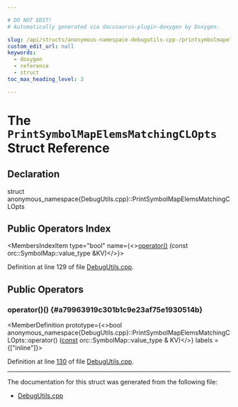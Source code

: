 ```yaml
---

# DO NOT EDIT!
# Automatically generated via docusaurus-plugin-doxygen by Doxygen.

slug: /api/structs/anonymous-namespace-debugutils-cpp-/printsymbolmapelemsmatchingclopts
custom_edit_url: null
keywords:
  - doxygen
  - reference
  - struct
toc_max_heading_level: 3

---
```





# The `PrintSymbolMapElemsMatchingCLOpts` Struct Reference

<DoxygenPage pluginConfig={pluginConfig}>



## Declaration

<CodeBlock>struct anonymous_namespace{DebugUtils.cpp}::PrintSymbolMapElemsMatchingCLOpts</CodeBlock>

## Public Operators Index

<MembersIndex>

<MembersIndexItem
  type="bool"
  name={<><a href="#a79963919c301b1c9e23af75e1930514b">operator()</a> (const orc::SymbolMap::value&#95;type &amp;KV)</>}>
</MembersIndexItem>

</MembersIndex>


Definition at line 129 of file <a href="/docs/api/files/lib/lib/executionengine/lib/executionengine/orc/debugutils-cpp">DebugUtils.cpp</a>.

<SectionDefinition>

## Public Operators

### operator()() {#a79963919c301b1c9e23af75e1930514b}

<MemberDefinition
  prototype={<>bool anonymous&#95;namespace&#123;DebugUtils.cpp&#125;::PrintSymbolMapElemsMatchingCLOpts::operator() (<a href="/docs/api/files/lib/lib/target/lib/target/aarch64/aarch64promoteconstant-cpp/#a90f8350fecae261c25be85d38b451bff">const</a> orc::SymbolMap::value&#95;type &amp; KV)</>}
  labels = {["inline"]}>

Definition at line <a href="/docs/api/files/lib/lib/executionengine/lib/executionengine/orc/debugutils-cpp/#l00130">130</a> of file <a href="/docs/api/files/lib/lib/executionengine/lib/executionengine/orc/debugutils-cpp">DebugUtils.cpp</a>.
</MemberDefinition>

</SectionDefinition>

<hr/>

The documentation for this struct was generated from the following file:

<ul>
<li><a href="/docs/api/files/lib/lib/executionengine/lib/executionengine/orc/debugutils-cpp">DebugUtils.cpp</a></li>
</ul>

</DoxygenPage>
